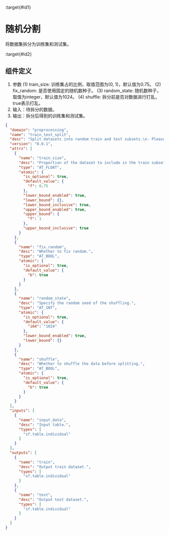 :target{#id1}

# 随机分割

将数据集拆分为训练集和测试集。

:target{#id2}

## 组件定义

1. 参数
   (1) train\_size: 训练集占的比例，取值范围为(0, 1)，默认值为0.75。
   (2) fix\_random: 是否使用固定的随机数种子。
   (3) random\_state: 随机数种子，取值为integer，默认值为1024。
   (4) shuffle: 拆分前是否对数据进行打乱，true表示打乱。
2. 输入：待拆分的数据。
3. 输出：拆分后得到的训练集和测试集。

```json
{
  "domain": "preprocessing",
  "name": "train_test_split",
  "desc": "Split datasets into random train and test subsets.\n- Please check: https://scikit-learn.org/stable/modules/generated/sklearn.model_selection.train_test_split.html",
  "version": "0.0.1",
  "attrs": [
    {
      "name": "train_size",
      "desc": "Proportion of the dataset to include in the train subset.",
      "type": "AT_FLOAT",
      "atomic": {
        "is_optional": true,
        "default_value": {
          "f": 0.75
        },
        "lower_bound_enabled": true,
        "lower_bound": {},
        "lower_bound_inclusive": true,
        "upper_bound_enabled": true,
        "upper_bound": {
          "f": 1
        },
        "upper_bound_inclusive": true
      }
    },
    {
      "name": "fix_random",
      "desc": "Whether to fix random.",
      "type": "AT_BOOL",
      "atomic": {
        "is_optional": true,
        "default_value": {
          "b": true
        }
      }
    },
    {
      "name": "random_state",
      "desc": "Specify the random seed of the shuffling.",
      "type": "AT_INT",
      "atomic": {
        "is_optional": true,
        "default_value": {
          "i64": "1024"
        },
        "lower_bound_enabled": true,
        "lower_bound": {}
      }
    },
    {
      "name": "shuffle",
      "desc": "Whether to shuffle the data before splitting.",
      "type": "AT_BOOL",
      "atomic": {
        "is_optional": true,
        "default_value": {
          "b": true
        }
      }
    }
  ],
  "inputs": [
    {
      "name": "input_data",
      "desc": "Input table.",
      "types": [
        "sf.table.individual"
      ]
    }
  ],
  "outputs": [
    {
      "name": "train",
      "desc": "Output train dataset.",
      "types": [
        "sf.table.individual"
      ]
    },
    {
      "name": "test",
      "desc": "Output test dataset.",
      "types": [
        "sf.table.individual"
      ]
    }
  ]
}
```
